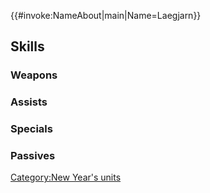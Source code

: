 {{#invoke:NameAbout|main|Name=Laegjarn}}{{HeroPage Tabs}}
{{Hero Infobox
|Name=Laegjarn
|Title=New Experiences
|GrowthModifier=
|WeaponType=Blue Lance
|Origin=Fire Emblem Heroes
|Gender=Female
|MoveType=Cavalry
|actorJP=田村ゆかり
|actorEN=Alicia Stratten
|artist=Daisuke Izuka
|additionDate=December 28, 2018
|releaseDate=January 1, 2019
|TagID=年明レーギャルン
|InternalID=327
|Properties=specDisplay,tempest,limited
|cv1=0
|cv2=300200
|description=The eldest princess of Múspell, the Flame Kingdom, and Laevatein's older sister. Her joy in joining Fjorm and the others for a trip to the shrine is effulgent.
}}
{{Stats Page
|Lv1HP=16|Lv1ATK=8|Lv1SPD=9|Lv1DEF=9|Lv1RES=4
|GRHP=50|GRATK=55|GRSPD=60|GRDEF=60|GRRES=30
}}
==Skills==
===Weapons===
{{Weapons Table
|weapon1=Iron Lance
|weapon1Default=1
|weapon1Unlock=1
|weapon2=Steel Lance
|weapon2Default=3
|weapon2Unlock=2
|weapon3=Wagasa
|weapon3Default=4
|weapon3Unlock=3
|weapon4=Wagasa+
|weapon4Default=5
|weapon4Unlock=5
}}
===Assists===
{{Assists Table
|assist1=Pivot
|assist1Default=4
|assist1Unlock=3
}}
===Specials===
{{Specials Table}}
===Passives===
{{Passives Table
|passiveB1=Chill Res 1
|passiveB2=Chill Res 2
|passiveB3=Chill Res 3
|passiveB1Unlock=3
|passiveB2Unlock=4
|passiveB3Unlock=5
|passiveC1=Def Tactic 1
|passiveC2=Def Tactic 2
|passiveC3=Def Tactic 3
|passiveC1Unlock=1
|passiveC2Unlock=2
|passiveC3Unlock=4
}}
{{Heroes Navbox}}
[[Category:New Year's units]]